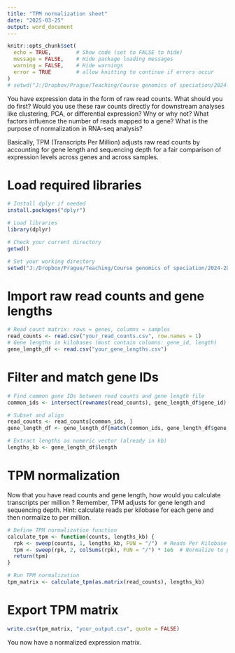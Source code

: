 ---
title: "TPM normalization sheet"
date: "2025-03-25"
output: word_document
---

```{r setup, include=FALSE}
knitr::opts_chunk$set(
  echo = TRUE,        # Show code (set to FALSE to hide)
  message = FALSE,    # Hide package loading messages
  warning = FALSE,    # Hide warnings
  error = TRUE        # allow knitting to continue if errors occur
)
# setwd("J:/Dropbox/Prague/Teaching/Course genomics of speciation/2024-2025/RNA-Seq practical/TPM normalization")
```

You have expression data in the form of raw read counts. What should you do first? Would you use these raw counts directly for downstream analyses like clustering, PCA, or differential expression? Why or why not? What factors influence the number of reads mapped to a gene? What is the purpose of normalization in RNA-seq analysis?

Basically, TPM (Transcripts Per Million) adjusts raw read counts by accounting for gene length and sequencing depth for a fair comparison of expression levels across genes and across samples.

# Load required libraries

```{r}
# Install dplyr if needed
install.packages("dplyr")

# Load libraries
library(dplyr) 

# Check your current directory
getwd()

# Set your working directory
setwd("J:/Dropbox/Prague/Teaching/Course genomics of speciation/2024-2025/RNA-Seq practical/TPM normalization")
```

# Import raw read counts and gene lengths

```{r}
# Read count matrix: rows = genes, columns = samples
read_counts <- read.csv("your_read_counts.csv", row.names = 1)
# Gene lengths in kilobases (must contain columns: gene_id, length)
gene_length_df <- read.csv("your_gene_lengths.csv")
```

# Filter and match gene IDs

```{r}
# Find common gene IDs between read counts and gene length file
common_ids <- intersect(rownames(read_counts), gene_length_df$gene_id)

# Subset and align
read_counts <- read_counts[common_ids, ]
gene_length_df <- gene_length_df[match(common_ids, gene_length_df$gene_id), ]

# Extract lengths as numeric vector (already in kb)
lengths_kb <- gene_length_df$length
```

# TPM normalization

Now that you have read counts and gene length, how would you calculate transcripts per million ? Remember, TPM adjusts for gene length and sequencing depth. Hint: calculate reads per kilobase for each gene and then normalize to per million.

```{r}
# Define TPM normalization function
calculate_tpm <- function(counts, lengths_kb) {
  rpk <- sweep(counts, 1, lengths_kb, FUN = "/")  # Reads Per Kilobase
  tpm <- sweep(rpk, 2, colSums(rpk), FUN = "/") * 1e6  # Normalize to per million
  return(tpm)
}

# Run TPM normalization
tpm_matrix <- calculate_tpm(as.matrix(read_counts), lengths_kb)
```

# Export TPM matrix

```{r}
write.csv(tpm_matrix, "your_output.csv", quote = FALSE)
```

You now have a normalized expression matrix.
